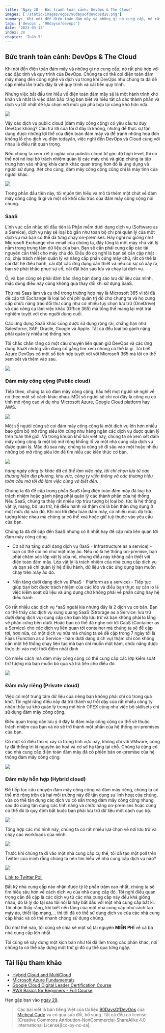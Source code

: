```yaml
---
title: 'Ngày 28 - Bức tranh toàn cảnh: DevOps & The Cloud'
images: ['/static/images/ogps/90daysofdevopsd28.png']
summary: 'Khi nói đến điện toán đám mây và những gì nó cung cấp, nó rất phù hợp với các đặc tính và quy trình của DevOps'
tags: ['devops', '90daysofdevops']
date: '2023-03-13'
index: 28
chapter: 'Tuần 5'
---
```


<TOCInline toc={props.toc} asDisclosure />

## Bức tranh toàn cảnh: DevOps & The Cloud

Khi nói đến điện toán đám mây và những gì nó cung cấp, nó rất phù hợp với các đặc tính và quy trình của DevOps. Chúng ta có thể coi điện toán đám mây mang đến công nghệ và dịch vụ trong khi DevOps như chúng ta đã đề cập nhiều lần trước đây là về quy trình và cải tiến quy trình.

Nhưng việc bắt đầu tìm hiểu về điện toán đám mây sẽ là một hành trình khó khăn và nhất là việc đảm bảo rằng bạn biết và hiểu tất cả các thành phần và dịch vụ tốt nhất để lựa chọn với mức giá phù hợp lại càng khó hơn nữa.

![](/static/images/assets/Day28_Cloud1.png)

Vậy các dịch vụ public cloud (đám mây công cộng) có yêu cầu tư duy DevOps không? Câu trả lời của tôi ở đây là không, nhưng để thực sự tận dụng được những lợi thế của điện toán đám mây và để tránh những hoá đơn khổng lồ cho dịch vụ điện todayán, việc nghĩ đến DevOps và Cloud cùng với nhau là điều rất quan trọng.

Nếu chúng ta xem xét ý nghĩa của pubslic cloud từ góc độ high level, thì có thể nói nó loại bỏ trách nhiệm quản lý các máy chủ và giúp chúng ta tập trung hơn vào những khía cạnh khác quan trọng hơn đó là ứng dụng và người sử dụng. Xét cho cùng, đám mây công cộng cũng chỉ là máy tính của người khác.

![](/static/images/assets/Day28_Cloud2.png)

Trong phần đầu tiên này, tôi muốn tìm hiểu và mô tả thêm một chút về đám mây công cộng là gì và một số khối cấu trúc của đám mây công cộng nói chung.

### SaaS

Lĩnh vực cần nhắc tới đầu tiên là Phần mềm dưới dạng dịch vụ (Software as a Service), dịch vụ này sẽ loại bỏ gần như toàn bộ chi phí quản lý của một dịch vụ mà bạn có thể đã từng chạy on-premises. Hãy nghĩ nó giống như Microsoft Exchange cho email của chúng ta, đây từng là một máy chủ vật lý nằm trong trung tâm dữ liệu của bạn. Bạn sẽ cần phải cung cấp các tài nguyên cần thiết cho máy chủ đó. Điều đó có nghĩ là bạn sẽ cần cập nhật nó, chịu trách nhiệm quản lý và nâng cấp phần cứng máy chủ, rất có thể là cài đặt hệ điều hành, cài đặt các ứng dụng cần thiết và nếu có sự cố xảy ra, bạn sẽ phải khắc phục sự cố, cài đặt bản sao lưu và chạy lại dịch vụ.

Ồ, và bạn cũng sẽ phải đảm bảo rằng bạn đang sao lưu dữ liệu của mình, mặc dùng điều này cũng không quá thay đổi khi sử dụng SaaS.

Thứ mà Saas làm và cụ thể trong trường hợp này là Microsoft 365 vì tôi đã đề cập tới Exchange là loại bỏ chi phí quản trị đó cho chung ta và họ cung cấp chức năng trao đổi thư cũng như có nhiều tuỳ chọn lưu trữ (OneDrive) và các công cụ làm việc khác (Office 365) mà tổng thể mang lại một trải nghiệm tuyệt vời cho người dùng cuối.

Các ứng dụng SaaS khác cũng được sử dụng rộng rãi, chẳng hạn như Salesforce, SAP, Oracle, Google và Apple. Tất cả đều loại bỏ gánh nặng phải quản lý nhiều hệ thống hơn.

Tôi chắc chắn rằng có một câu chuyện liên quan giữ DevOps và các ứng dụng SaaS nhưng vẫn đang cố gắng tìm xem chúng có thể là gì. Tôi biết Azure DevOps có một số tích hợp tuyệt vời với Microsoft 365 mà tôi có thể xem xét và thêm vào sau.

![](/static/images/assets/Day28_Cloud3.png)

### Đám mây công cộng (Public cloud)

Tiếp theo, chúng ta có đám mây công cộng, hầu hết mọt người sẽ nghĩ về nó theo một số cách khác nhau. MỘt số người sẽ chỉ coi đây là công cụ có tính mở rộng cao ví dụ như Microsoft Azure, Google Cloud platform hay AWS.

![](/static/images/assets/Day28_Cloud4.png)

Một số người cũng sẽ coi đám mây công cộng là một dịch vụ lớn hơn nhiều bao gồm bộ mở rộng siêu lớn cũng như hàng ngàn các dịch vụ được quản lý trên toàn thế giới. Và trong khuôn khổ bài viết này, chúng ta sẽ xem xét đám mây công cộng là một bộ mở rộng khổng lồ và một nhà cung cấp dịch vụ được quản lý. Mặc dù sau này, chúng ta cũng sẽ đi sâu vào một hoặc nhiều những bộ mở rộng siêu lớn để tìm hiểu các kiến thức cơ bản.

![](/static/images/assets/Day28_Cloud5.png)

_hàng ngày công ty khác đã có thể làm việc này, tôi chỉ chọn lựa từ các thương hiện địa phương, khu vực, công ty viễn thông và các thương hiệu toàn cầu mà tôi đã làm việc cùng và biết đến._

Chúng ta đã đề cập trong phần SaaS rằng điện toán đám mây đã loại bỏ trách nhiệm hoặc gánh nặng phải quản lý các thành phần của hệ thống. Nếu SaaS, chúng ta thấy rất nhiều lớp trừu tượng bị loại bỏ, tức là hệ thống vật lý, mạng, bộ lưu trữ, hệ điều hành và thậm chí là bản thân ứng dụng ở một mức độ nào đó. Khi nói tới điệu toán đám mây, có nhiều mức độ trừu tượng khác nhau mà chúng ta có thể xoá hoặc giữ tuỳ thuộc vào yêu cầu của bạn.

Chúng ta đã đề cập đến SaaS nhưng có ít nhất hay đề cập nữa liên quan tới đám mây công cộng.

- Cơ sở hạ tầng dưới dạng dịch vụ (IaaS - Infrastructure as a service) - bạn có thể coi nó như một máy ảo. Nếu nó là hệ thống on-premise, bạn phải chăm sóc lớp vật lý của nó, nhưng điều này không cần thiết với điện toán đám mây. Lớp vật lý là trách nhiệm của nhà cung cấp dịch vụ và bạn sẽ chỉ quản lý hệ điều hành, dữ liệu và các ứng dụng bạn muốn chạy trên máy ảo đó.

- Nền tảng dưới dạng dịch vụ (PaaS - Platform as a service) - Tiếp tục giúp bạn bớt được trách nhiệm của các lớp và điều bạn thực sự cần lo là việc kiểm soát dữ liệu và ứng dụng chứ không phải về phần cứng hay hệ điều hành.

Có rất nhiều các dịch vụ \*aaS ngoài kia nhưng đây là 2 dịch vụ cơ bản. Bạn có thể thấy các dịch vụ xung quang SaaS (Strorage as a Service: lưu trữ dưới dạng dịch vụ) cung cấp cho bạn lớp lưu trữ và bạn không phải lo lắng về phần cứng bên dưới. Hoặc bạn có thể đã nghe nói tới CaaS (Container as a Service) cho các dịch vụ liên quan tới container mà chúng ta sẽ đề cập tới, hơn nữa, có một dịch vụ nữa mà chúng ta sẽ đề cập trong 7 ngày tới là Faas (Function as a Service - hàm dưới dạng dịch vụ) thậm chí còn không cần một hệ thống chạy liên tục mà bạn chỉ muốn một hàm, chức năng được thực thi vào một thời điểm nhất định.

Có nhiều cách mà đám mây công cộng có thể cung cấp các lớp kiểm soát trừ tượng mà bạn muốn bỏ qua và trả tiền cho điều đó.

![](/static/images/assets/Day28_Cloud6.png)

### Đám mây riêng (Private cloud)

Việc có một trung tâm dữ liệu của riêng bạn không phải chỉ có trong quá khứ. Tôi nghĩ rằng điều này đã trở thành sự trỗi dậy của rất nhiều công ty nhận thấy sự khó quản lý trong mô hình OPEX cũng như việc bộ skillsets chỉ sử dụng đám mây công cộng.

Điều quan trọng cần lưu ý ở đây là đám mây công cộng có thể sẽ thuộc trách nhiệm của bạn và nó sẽ trở thành một phần của hệ thống on-premises của bạn.

Có một số điều thú vị xảy ra trong lĩnh vực này, không chỉ với VMware, công ty đã thống trị kỉ nguyên ảo hoá và cơ sở hạ tầng tại chỗ. Chúng ta cũng có các nhà cung cấp điện toán đám mây đã có phiên bản on-premise của hệ thống đám mây công cộng.

![](/static/images/assets/Day28_Cloud7.png)

### Đám mây hỗn hợp (Hybrid cloud)

Để tiếp tục câu chuyện đám mây công cộng và đám mây riêng, chúng ta có thể mở rộng trên cả hai môi trường này để tận dụng sự linh hoạt của chúng, vừa có thể tận dụng các dịch vụ có sẵn trong đám mây công cộng nhưng sau đó cũng tận dụng các tính năng và chức năng on-premises hoặc cũng có thể đó là quy định bắt buộc bạn phải lưu trữ dữ liệu một cách cục bộ.

![](/static/images/assets/Day28_Cloud8.png)

Tổng hợp các mô hình này, chúng ta có rất nhiều lựa chọn về nơi lưu trữ và chạy các workloads của mình.

![](/static/images/assets/Day28_Cloud9.png)

Trước khi chúng ta đi vào một nhà cung cấp cụ thể, tôi đã tạo một poll trên Twitter của mình rằng chúng ta nên tìm hiểu về nhà cung cấp dịch vụ nào?

![](/static/images/assets/Day28_Cloud10.png)

[Link to Twitter Poll](https://twitter.com/MichaelCade1/status/1486814904510259208?s=20&t=x2n6QhyOXSUs7Pq0itdIIQ)

Bất kỳ nhà cung cấp nào nhận được tỷ lệ phần trăm cao nhất, chúng ta sẽ tìm hiểu sâu hơn về cách dịch vụ của nhà cung cấp đó. Tôi nghĩ điều quan trọng cần đề cập là các dịch vụ từ các nhà cung cấp này đều khá giống nhau, đó là lý do tại sao tôi nói là hãy bắt đầu với một nhà cung cấp bất kì. Tôi nhận thấy rằng, khi biết nền tảng của một nhà cung cấp như cách tạo máy ảo, thiết lập mạng,... thì tôi đã có thể sử dụng dịch vụ của các nhà cung cấp khác và có thể nhanh chóng sử dụng chúng.

Dù như thế nào, tôi cũng sẽ chia sẻ một số tài nguyên **MIỄN PHÍ** về cả ba nhà cung cấp lớn nhất.

Tôi cũng sẽ xây dựng một kịch bản như tôi đã làm trong các phần khác, nơi chúng ta có thể xây dựng một thứ gì đó cụ thể qua từng ngày.

## Tài liệu tham khảo

- [Hybrid Cloud and MultiCloud](https://www.youtube.com/watch?v=qkj5W98Xdvw)
- [Microsoft Azure Fundamentals](https://www.youtube.com/watch?v=NKEFWyqJ5XA&list=WL&index=130&t=12s)
- [Google Cloud Digital Leader Certification Course](https://www.youtube.com/watch?v=UGRDM86MBIQ&list=WL&index=131&t=10s)
- [AWS Basics for Beginners - Full Course](https://www.youtube.com/watch?v=ulprqHHWlng&t=5352s)

Hẹn gặp bạn vào [ngày 29](https://vntechies.dev/courses/90-ngay-devops/ngay-29-kien-thuc-co-ban-ve-microsoft-azure).

> Các bài viết là bản tiếng Việt của tài liệu [90DaysOfDevOps](https://github.com/MichaelCade/90DaysOfDevOps/tree/main/2022/Days) của [Micheal Cade](https://twitter.com/MichaelCade1) và có qua sửa đổi, bổ sung. Tất cả đều có license [Creative Commons Attribution-NonCommercial-ShareAlike 4.0 International License][cc-by-nc-sa].
